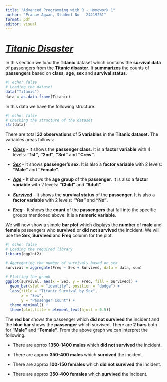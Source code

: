 ```yaml
---
title: "Advanced Programming with R - Homework 1"
author: "Pranav Agwan, Student No - 24219261"
format: pdf
editor: visual
---
```


# [***Titanic Disaster***]{.underline}

In this section we load the **Titanic** dataset which contains the **survival data** of passengers from the **Titanic disaster**. It **summarizes** the counts of **passengers** based on **class**, **age**, **sex** and **survival status**.

```r
#| echo: false
# Loading the dataset
data("Titanic")
data = as.data.frame(Titanic)
```

In this data we have the following structure.

```r
#| echo: false
# Checking the structure of the dataset
str(data)
```

There are total **32 observations** of **5 variables** in the **Titanic dataset.** The variables areas follows:

-   [***Class***]{.underline} - It shows the **passenger class**. It is a **factor variable** with 4 levels: **"1st"**, **"2nd"**, **"3rd"** and **"Crew"**.

-   [***Sex***]{.underline} - It shows **passenger's sex**. It is also a **factor variable** with 2 levels: **"Male"** and **"Female"**.

-   [***Age***]{.underline} - It shows the **age group** of the **passenger**. It is also a **factor variable** with 2 levels: **"Child"** and **"Adult"**.

-   [***Survived***]{.underline} - It shows the **survival status** of the **passenger**. It is also a **factor variable** with 2 levels: **"Yes"** and **"No"**.

-   [***Freq***]{.underline} - It shows the **count** of the **passengers** that fall into the specific groups mentioned above. It is a **numeric variable**.

We will now show a simple **bar plot** which displays the **numbe**r of **male** and **female** passengers who **survived** or **did** **not survived** the incident. We will use the **Sex**, **Survived** and **Freq** column for the plot.

```r
#| echo: false
# Loading the required library
library(ggplot2)

# Aggregating the number of survivals based on sex
survival = aggregate(Freq ~ Sex + Survived, data = data, sum)

# Plotting the graph
ggplot(survival, aes(x = Sex, y = Freq, fill = Survived)) +
  geom_bar(stat = "identity", position = "dodge") +
  labs(title = "Titanic Survival by Sex",
       x = "Sex",
       y = "Passenger Count") +
  theme_minimal() +
  theme(plot.title = element_text(hjust = 0.5))
```

The **red bar** shows the passenger which **did not survived** the incident and the **blue bar** shows the **passenger** which survived. There are **2 bars** both for "**Male"** and **"Female"**. From the above graph we can interpret the following:

-   There are aprrox **1350-1400 males** which **did not survived** the incident.

-   There are approx **350-400 males** which **survived** the incident.

-   There are approx **100-150 females** which **did not survived** the incident.

-   There are approx **350-400 females** which **survived** the incident.
